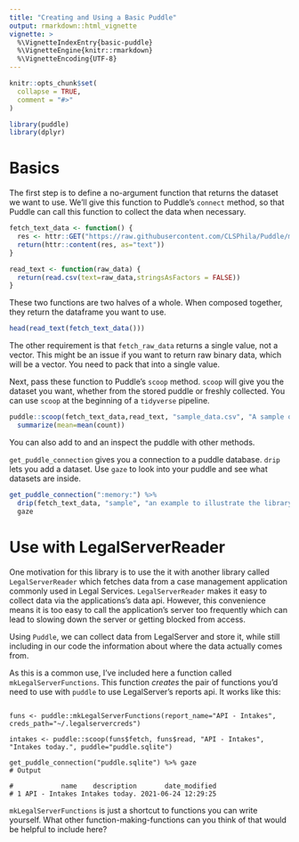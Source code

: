 ```yaml
---
title: "Creating and Using a Basic Puddle"
output: rmarkdown::html_vignette
vignette: >
  %\VignetteIndexEntry{basic-puddle}
  %\VignetteEngine{knitr::rmarkdown}
  %\VignetteEncoding{UTF-8}
---
```


```r
knitr::opts_chunk$set(
  collapse = TRUE,
  comment = "#>"
)
```

```r
library(puddle)
library(dplyr)
```

# Basics

The first step is to define a no-argument function that returns the dataset we want to use. We'll give this function to Puddle's `connect` method, so that Puddle can call this function to collect the data when necessary.


```r
fetch_text_data <- function() {
  res <- httr::GET("https://raw.githubusercontent.com/CLSPhila/Puddle/main/inst/extdata/sample.csv")
  return(httr::content(res, as="text"))
}

read_text <- function(raw_data) {
  return(read.csv(text=raw_data,stringsAsFactors = FALSE))
}
```

These two functions are two halves of a whole. When composed together, they return the dataframe you want to use.


```r
head(read_text(fetch_text_data()))
```

The other requirement is that `fetch_raw_data` returns a single value, not a vector. This might be an issue if you want to return raw binary data, which will be a vector. You need to pack that into a single value.

Next, pass these function to Puddle's `scoop` method. `scoop` will give you the dataset you want, whether from the stored puddle or freshly collected. You can use `scoop` at the beginning of a `tidyverse` pipeline.

```r
puddle::scoop(fetch_text_data,read_text, "sample_data.csv", "A sample dataset to illustrate puddle",puddle=":memory:") %>%
  summarize(mean=mean(count))
```
You can also add to and an inspect the puddle with other methods. 

`get_puddle_connection` gives you a connection to a puddle database. `drip` lets you add a dataset. Use `gaze` to look into your puddle and see what datasets are inside.

```r
get_puddle_connection(":memory:") %>% 
  drip(fetch_text_data, "sample", "an example to illustrate the library")  %>% 
  gaze
```


# Use with LegalServerReader

One motivation for this library is to use the it with another library called `LegalServerReader` which fetches data from a case management application commonly used in Legal Services. `LegalServerReader` makes it easy to collect data via the applications's data api. However, this convenience means it is too easy to call the application's server too frequently which can lead to slowing down the server or getting blocked from access. 

Using `Puddle`, we can collect data from LegalServer and store it, while still including in our code the information about where the data actually comes from. 

As this is a common use, I've included here a function called `mkLegalServerFunctions`. This function _creates_ the pair of functions you'd need to use with `puddle` to use LegalServer's reports api. It works like this:

```

funs <- puddle::mkLegalServerFunctions(report_name="API - Intakes", creds_path="~/.legalservercreds")

intakes <- puddle::scoop(funs$fetch, funs$read, "API - Intakes", "Intakes today.", puddle="puddle.sqlite")

get_puddle_connection("puddle.sqlite") %>% gaze
# Output

#            name    description       date_modified
# 1 API - Intakes Intakes today. 2021-06-24 12:29:25

```

`mkLegalServerFunctions` is just a shortcut to functions you can write yourself. What other function-making-functions can you think of that would be helpful to include here?

